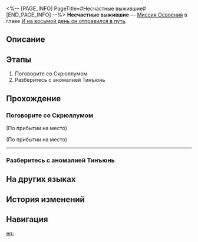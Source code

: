 <%-- [PAGE_INFO]
PageTitle=#Несчастные выжившие#
[END_PAGE_INFO] --%>
{{Дополнить|Диалоги.}}
{{Миссия Инфобокс
|id              = 1036003
|Название        = 
|Изображение     = Миссия Несчастные выжившие.png
|Тип             = Миссия Освоения
|Событие         = 
|Глава           = И на восьмой день он отправился в путь
|Условия         = Завершена [[Миссия Освоения]] «[[Ушедшие вернутся первыми]]»
|Персонажи       = Первопроходец
|СтартЛокация    = [[Пенакония]] — [[«(Лучезарный шпат/Корма Освоения/Таталов/Парящая стрелка часов)»]]
|Мир             = Пенакония
|Предыдущая      = Ушедшие вернутся первыми
|Следующая       = Реальность — отголосок грёз
|Награды         = Опыт Освоения*500; Звёздный нефрит*60; Путеводитель путешественника*4; Утраченный кристалл*4; Кредиты*80 000
}}
'''Несчастные выжившие''' — [[Миссия Освоения]] в главе [[И на восьмой день он отправился в путь]].

==Описание==
{{Описание|Хорошие новости: мы нашли госпожу Тинъюнь. Плохие новости: мы нашли много госпож Тинъюнь. Каким бы ни был изначальный план, сейчас важнее всего справиться с этой проблемой.}}

==Этапы==
# Поговорите со Скрюллумом
# Разберитесь с аномалией Тинъюнь

==Прохождение==
{{Дополнить}}
===Поговорите со Скрюллумом===
{{Описание миссии|тип=Миссия Освоения|локация=«(Лучезарный шпат/Корма Освоения/Таталов/Парящая стрелка часов)»|В это же время два человека ведут спокойную беседу... Они знают обо всём, кроме одного «очень шумного» отголоска.}}
{{Диалог Начало}}
;(По прибытии на место)

;(По прибытии на место)
----
:{{tx}}
{{Диалог Конец}}

===Разберитесь с аномалией Тинъюнь===
{{Описание миссии|тип=Миссия Освоения|локация=«(Лучезарный шпат/Корма Освоения/Таталов/Парящая стрелка часов)»|Как говорится, какую Тинъюнь посеешь, ту и пожнёшь... Правда, кажется, это не совсем верно, да и загадок слишком много. Как одна Тинъюнь превратилась в много Тинъюнь? Как они сумели возродиться после смерти?}}
{{Диалог Начало}}

{{Диалог Конец}}

==На других языках==
{{На других языках
|en   = A Misfortune of Survivors
|zhs  = 幸存者名为不幸
|zht  = 倖存者名為不幸
|ja   = 生き残った者の名は不幸
|ko   = 불행이라 불리는 생존자
|es   = La mala suerte de quienes sobreviven
|fr   = Le prix de la survie
|ru   = Несчастные выжившие
|th   = ผู้รอดนามว่าโชคร้าย
|vi   = Bất Hạnh Của Người Sống Sót
|de   = Das Unglück der Überlebenden
|id   = Kemalangan Penyintas
|pt   = Um Infortúnio dos Sobreviventes
}}

==История изменений==
{{История изменений|3.5}}

==Навигация==
{{Миссия Освоения Навбокс|Глава }}

[[en:]]
